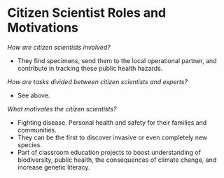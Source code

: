 # Citizen Scientist Roles and Motivations

_How are citizen scientists involved?_

* They find specimens, send them to the local operational partner, and contribute in tracking these public health hazards. 

_How are tasks divided between citizen scientists and experts?_

* See above.

_What motivates the citizen scientists?_

* Fighting disease. Personal health and safety for their families and communities.
* They can be the first to discover invasive or even completely new species.
* Part of classroom education projects to boost understanding of biodiversity, public health, the consequences of climate change, and increase genetic literacy.
